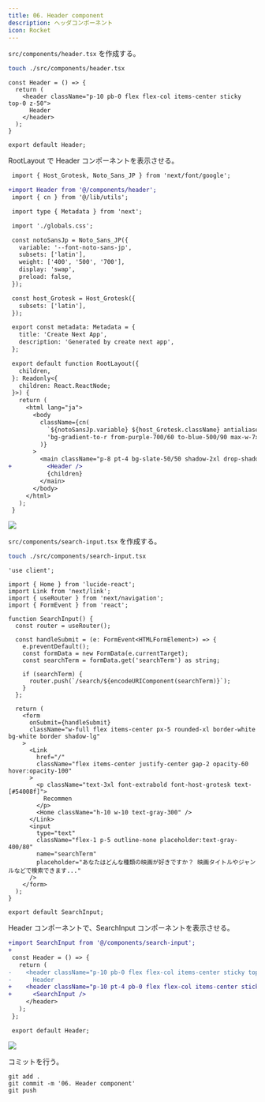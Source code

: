 ```yaml
---
title: 06. Header component
description: ヘッダコンポーネント
icon: Rocket
---
```


`src/components/header.tsx` を作成する。

```bash title="Terminal"
touch ./src/components/header.tsx
```

```tsx title="src/components/header.tsx"
const Header = () => {
  return (
    <header className="p-10 pb-0 flex flex-col items-center sticky top-0 z-50">
      Header
    </header>
  );
}

export default Header;
```

RootLayout で Header コンポーネントを表示させる。

```diff title="src/app/layout.tsx"
 import { Host_Grotesk, Noto_Sans_JP } from 'next/font/google';

+import Header from '@/components/header';
 import { cn } from '@/lib/utils';

 import type { Metadata } from 'next';

 import './globals.css';

 const notoSansJp = Noto_Sans_JP({
   variable: '--font-noto-sans-jp',
   subsets: ['latin'],
   weight: ['400', '500', '700'],
   display: 'swap',
   preload: false,
 });

 const host_Grotesk = Host_Grotesk({
   subsets: ['latin'],
 });

 export const metadata: Metadata = {
   title: 'Create Next App',
   description: 'Generated by create next app',
 };

 export default function RootLayout({
   children,
 }: Readonly<{
   children: React.ReactNode;
 }>) {
   return (
     <html lang="ja">
       <body
         className={cn(
           `${notoSansJp.variable} ${host_Grotesk.className} antialiased font-noto-sans-jp`,
           'bg-gradient-to-r from-purple-700/60 to-blue-500/90 max-w-7xl mx-auto',
         )}
       >
         <main className="p-8 pt-4 bg-slate-50/50 shadow-2xl drop-shadow-2xl">
+          <Header />
           {children}
         </main>
       </body>
     </html>
   );
 }
```

![](/hands-on/02-movie-recommendations-app/06_header_component/header_component_in_root_layout.png)

`src/components/search-input.tsx` を作成する。

```bash title="Terminal"
touch ./src/components/search-input.tsx
```

```tsx title="src/components/search-input.tsx"
'use client';

import { Home } from 'lucide-react';
import Link from 'next/link';
import { useRouter } from 'next/navigation';
import { FormEvent } from 'react';

function SearchInput() {
  const router = useRouter();

  const handleSubmit = (e: FormEvent<HTMLFormElement>) => {
    e.preventDefault();
    const formData = new FormData(e.currentTarget);
    const searchTerm = formData.get('searchTerm') as string;

    if (searchTerm) {
      router.push(`/search/${encodeURIComponent(searchTerm)}`);
    }
  };

  return (
    <form
      onSubmit={handleSubmit}
      className="w-full flex items-center px-5 rounded-xl border-white bg-white border shadow-lg"
    >
      <Link
        href="/"
        className="flex items-center justify-center gap-2 opacity-60 hover:opacity-100"
      >
        <p className="text-3xl font-extrabold font-host-grotesk text-[#54008f]">
          Recommen
        </p>
        <Home className="h-10 w-10 text-gray-300" />
      </Link>
      <input
        type="text"
        className="flex-1 p-5 outline-none placeholder:text-gray-400/80"
        name="searchTerm"
        placeholder="あなたはどんな種類の映画が好きですか？ 映画タイトルやジャンルなどで検索できます..."
      />
    </form>
  );
}

export default SearchInput;
```

Header コンポーネントで、SearchInput コンポーネントを表示させる。

```diff title="src/components/header.tsx"
+import SearchInput from '@/components/search-input';
+
 const Header = () => {
   return (
-    <header className="p-10 pb-0 flex flex-col items-center sticky top-0 z-50">
-      Header
+    <header className="p-10 pt-4 pb-0 flex flex-col items-center sticky top-0 z-50">
+      <SearchInput />
     </header>
   );
 };

 export default Header;
```

![](/hands-on/02-movie-recommendations-app/06_header_component/search_input_component_header_component.png)

コミットを行う。

```shell title="Terminal"
git add .
git commit -m '06. Header component'
git push
```
